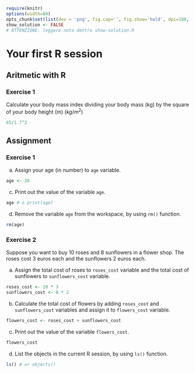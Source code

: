
```r
require(knitr) 
options(width=80)
opts_chunk$set(list(dev = 'png', fig.cap='', fig.show='hold', dpi=100, fig.width=7, fig.height=7, fig.pos='H!'))#, fig.path="figures/lm-"))
show_solution <- FALSE
# ATTENZIONE: leggere nota dentro show-solution.R
```
 
# Your first R session 

## Aritmetic with R

### Exercise 1

Calculate your body mass index dividing your body mass (kg) by the square of your body height (m) ($kg/m^2$)

```r
65/1.7^2
```

## Assignment

### Exercise 1

a. Assign your age (in number) to `age` variable.

```r
age <- 26
```

c. Print out the value of the variable `age`.

```r
age # o print(age)
```

d. Remove the variable `age` from the workspace, by using `rm()` function.

```r
rm(age)
```

### Exercise 2

Suppose you want to buy 10 roses and 8 sunflowers in a flower shop. The roses cost 3 euros each and the sunflowers 2 euros each.  

a. Assign the total cost of roses to `roses_cost` variable and the total cost of sunflowers to `sunflowers_cost` variable. 

```r
roses_cost <- 10 * 3
sunflowers_cost <- 8 * 2
```

b. Calculate the total cost of flowers by adding `roses_cost` and `sunflowers_cost` variables and assign it to `flowers_cost` variable.

```r
flowers_cost <- roses_cost + sunflowers_cost
```

c. Print out the value of the variable `flowers_cost`.

```r
flowers_cost
```

d. List the objects in the current R session, by using `ls()` function.

```r
ls() # or objects()
```







